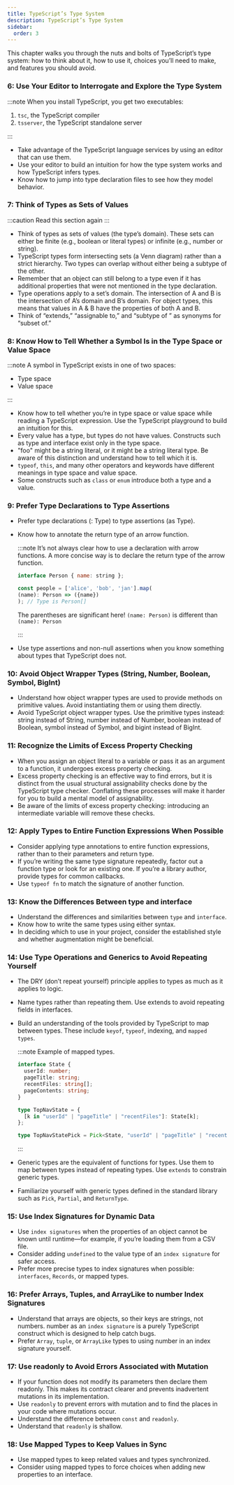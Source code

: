 ```yaml
---
title: TypeScript’s Type System
description: TypeScript’s Type System
sidebar:
  order: 3
---
```


This chapter walks you through the nuts and bolts of TypeScript’s type system: how to
think about it, how to use it, choices you’ll need to make, and features you should
avoid.

### **6: Use Your Editor to Interrogate and Explore the Type System**

:::note
When you install TypeScript, you get two executables:

1. `tsc`, the TypeScript compiler
2. `tsserver`, the TypeScript standalone server

:::

- Take advantage of the TypeScript language services by using an editor that can use them.
- Use your editor to build an intuition for how the type system works and how TypeScript infers types.
- Know how to jump into type declaration files to see how they model behavior.

### **7: Think of Types as Sets of Values**

:::caution
Read this section again
:::

- Think of types as sets of values (the type’s domain). These sets can either be finite (e.g., boolean or literal types) or infinite (e.g., number or string).
- TypeScript types form intersecting sets (a Venn diagram) rather than a strict hierarchy. Two types can overlap without either being a subtype of the other.
- Remember that an object can still belong to a type even if it has additional properties that were not mentioned in the type declaration.
- Type operations apply to a set’s domain. The intersection of A and B is the intersection of A’s domain and B’s domain. For object types, this means that values in A & B have the properties of both A and B.
- Think of “extends,” “assignable to,” and “subtype of ” as synonyms for “subset of.”

### **8: Know How to Tell Whether a Symbol Is in the Type Space or Value Space**

:::note
A symbol in TypeScript exists in one of two spaces:

- Type space
- Value space

:::

- Know how to tell whether you’re in type space or value space while reading a
  TypeScript expression. Use the TypeScript playground to build an intuition for
  this.
- Every value has a type, but types do not have values. Constructs such as type and
  interface exist only in the type space.
- "foo" might be a string literal, or it might be a string literal type. Be aware of this
  distinction and understand how to tell which it is.
- `typeof`, `this`, and many other operators and keywords have different meanings
  in type space and value space.
- Some constructs such as `class` or `enum` introduce both a type and a value.

### **9: Prefer Type Declarations to Type Assertions**

- Prefer type declarations (: Type) to type assertions (as Type).
- Know how to annotate the return type of an arrow function.

  :::note
  It’s not always clear how to use a declaration with arrow functions. A more concise
  way is to declare the return type of the arrow function.

  ```js
  interface Person { name: string };

  const people = ['alice', 'bob', 'jan'].map(
  (name): Person => ({name})
  ); // Type is Person[]
  ```

  The parentheses are significant here!
  `(name: Person)` is different than `(name): Person`

  :::

- Use type assertions and non-null assertions when you know something about
  types that TypeScript does not.

### **10: Avoid Object Wrapper Types (String, Number, Boolean, Symbol, BigInt)**

- Understand how object wrapper types are used to provide methods on primitive values. Avoid instantiating them or using them directly.
- Avoid TypeScript object wrapper types. Use the primitive types instead: string instead of String, number instead of Number, boolean instead of Boolean, symbol instead of Symbol, and bigint instead of BigInt.

### **11: Recognize the Limits of Excess Property Checking**

- When you assign an object literal to a variable or pass it as an argument to a
  function, it undergoes excess property checking.
- Excess property checking is an effective way to find errors, but it is distinct from
  the usual structural assignability checks done by the TypeScript type checker.
  Conflating these processes will make it harder for you to build a mental model of
  assignability.
- Be aware of the limits of excess property checking: introducing an intermediate
  variable will remove these checks.

### **12: Apply Types to Entire Function Expressions When Possible**

- Consider applying type annotations to entire function expressions, rather than to their parameters and return type.
- If you’re writing the same type signature repeatedly, factor out a function type or look for an existing one. If you’re a library author, provide types for common callbacks.
- Use `typeof fn` to match the signature of another function.

### **13: Know the Differences Between type and interface**

- Understand the differences and similarities between `type` and `interface`.
- Know how to write the same types using either syntax.
- In deciding which to use in your project, consider the established style and whether augmentation might be beneficial.

### **14: Use Type Operations and Generics to Avoid Repeating Yourself**

- The DRY (don’t repeat yourself) principle applies to types as much as it applies to logic.
- Name types rather than repeating them. Use extends to avoid repeating fields in interfaces.
- Build an understanding of the tools provided by TypeScript to map between types. These include `keyof`, `typeof`,
  indexing, and `mapped types`.

  :::note
  Example of mapped types.
  ```ts
  interface State {
    userId: number;
    pageTitle: string;
    recentFiles: string[];
    pageContents: string;
  }

  type TopNavState = {
    [k in "userId" | "pageTitle" | "recentFiles"]: State[k];
  };

  type TopNavStatePick = Pick<State, "userId" | "pageTitle" | "recentFiles">; // using Pick
  ```
  :::
- Generic types are the equivalent of functions for types. Use them to map between types instead of repeating types. Use `extends` to constrain generic types.
- Familiarize yourself with generic types defined in the standard library such as `Pick`, `Partial`, and `ReturnType`.

### **15: Use Index Signatures for Dynamic Data**

- Use `index signatures` when the properties of an object cannot be known until runtime—for example, if you’re loading them from a CSV file.
- Consider adding `undefined` to the value type of an `index signature` for safer access.
- Prefer more precise types to index signatures when possible: `interfaces`, `Records`, or mapped types.

### **16: Prefer Arrays, Tuples, and ArrayLike to number Index Signatures**

- Understand that arrays are objects, so their keys are strings, not numbers. number as an `index signature` is a purely TypeScript construct which is designed to help catch bugs.
- Prefer `Array`, `tuple`, or `ArrayLike` types to using number in an index signature yourself.

### **17: Use readonly to Avoid Errors Associated with Mutation**

- If your function does not modify its parameters then declare them readonly. This makes its contract clearer and prevents inadvertent mutations in its implementation.
- Use `readonly` to prevent errors with mutation and to find the places in your code where mutations occur.
- Understand the difference between `const` and `readonly`.
- Understand that `readonly` is shallow.

### **18: Use Mapped Types to Keep Values in Sync**

- Use mapped types to keep related values and types synchronized.
- Consider using mapped types to force choices when adding new properties to an interface.
